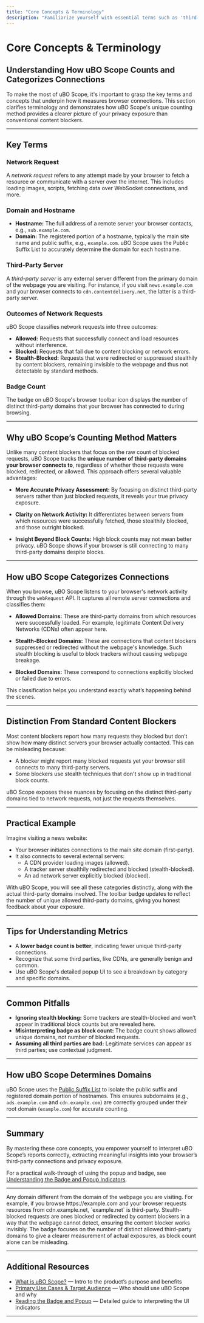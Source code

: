 ```yaml
---
title: "Core Concepts & Terminology"
description: "Familiarize yourself with essential terms such as 'third-party server', 'network request', 'badge count', and distinctions between blocked, allowed, and stealth domains. This page explains uBO Scope’s unique counting methodology and how it differs from metrics used by typical content blockers."
---
```


# Core Concepts & Terminology

## Understanding How uBO Scope Counts and Categorizes Connections

To make the most of uBO Scope, it's important to grasp the key terms and concepts that underpin how it measures browser connections. This section clarifies terminology and demonstrates how uBO Scope's unique counting method provides a clearer picture of your privacy exposure than conventional content blockers.

---

## Key Terms

### Network Request
A *network request* refers to any attempt made by your browser to fetch a resource or communicate with a server over the internet. This includes loading images, scripts, fetching data over WebSocket connections, and more.

### Domain and Hostname
- **Hostname:** The full address of a remote server your browser contacts, e.g., `sub.example.com`.
- **Domain:** The registered portion of a hostname, typically the main site name and public suffix, e.g., `example.com`. uBO Scope uses the Public Suffix List to accurately determine the domain for each hostname.

### Third-Party Server
A *third-party server* is any external server different from the primary domain of the webpage you are visiting. For instance, if you visit `news.example.com` and your browser connects to `cdn.contentdelivery.net`, the latter is a third-party server.

### Outcomes of Network Requests
uBO Scope classifies network requests into three outcomes:

- **Allowed:** Requests that successfully connect and load resources without interference.
- **Blocked:** Requests that fail due to content blocking or network errors.
- **Stealth-Blocked:** Requests that were redirected or suppressed stealthily by content blockers, remaining invisible to the webpage and thus not detectable by standard methods.

### Badge Count
The badge on uBO Scope's browser toolbar icon displays the number of distinct third-party domains that your browser has connected to during browsing.

---

## Why uBO Scope’s Counting Method Matters

Unlike many content blockers that focus on the raw count of blocked requests, uBO Scope tracks the **unique number of third-party domains your browser connects to**, regardless of whether those requests were blocked, redirected, or allowed. This approach offers several valuable advantages:

- **More Accurate Privacy Assessment:** By focusing on distinct third-party servers rather than just blocked requests, it reveals your true privacy exposure.

- **Clarity on Network Activity:** It differentiates between servers from which resources were successfully fetched, those stealthily blocked, and those outright blocked.

- **Insight Beyond Block Counts:** High block counts may not mean better privacy. uBO Scope shows if your browser is still connecting to many third-party domains despite blocks.

---

## How uBO Scope Categorizes Connections

When you browse, uBO Scope listens to your browser's network activity through the `webRequest` API. It captures all remote server connections and classifies them:

- **Allowed Domains:** These are third-party domains from which resources were successfully loaded. For example, legitimate Content Delivery Networks (CDNs) often appear here.

- **Stealth-Blocked Domains:** These are connections that content blockers suppressed or redirected without the webpage's knowledge. Such stealth blocking is useful to block trackers without causing webpage breakage.

- **Blocked Domains:** These correspond to connections explicitly blocked or failed due to errors.

This classification helps you understand exactly what’s happening behind the scenes.

---

## Distinction From Standard Content Blockers

Most content blockers report how many requests they blocked but don’t show how many distinct servers your browser actually contacted. This can be misleading because:

- A blocker might report many blocked requests yet your browser still connects to many third-party servers.
- Some blockers use stealth techniques that don't show up in traditional block counts.

uBO Scope exposes these nuances by focusing on the distinct third-party domains tied to network requests, not just the requests themselves.

---

## Practical Example

Imagine visiting a news website:

- Your browser initiates connections to the main site domain (first-party).
- It also connects to several external servers:
  - A CDN provider loading images (allowed).
  - A tracker server stealthily redirected and blocked (stealth-blocked).
  - An ad network server explicitly blocked (blocked).

With uBO Scope, you will see all these categories distinctly, along with the actual third-party domains involved. The toolbar badge updates to reflect the number of unique allowed third-party domains, giving you honest feedback about your exposure.

---

## Tips for Understanding Metrics

- A **lower badge count is better**, indicating fewer unique third-party connections.
- Recognize that some third parties, like CDNs, are generally benign and common.
- Use uBO Scope's detailed popup UI to see a breakdown by category and specific domains.

---

## Common Pitfalls

- **Ignoring stealth blocking:** Some trackers are stealth-blocked and won’t appear in traditional block counts but are revealed here.
- **Misinterpreting badge as block count:** The badge count shows allowed unique domains, not number of blocked requests.
- **Assuming all third parties are bad:** Legitimate services can appear as third parties; use contextual judgment.

---

## How uBO Scope Determines Domains

uBO Scope uses the [Public Suffix List](https://publicsuffix.org/) to isolate the public suffix and registered domain portion of hostnames. This ensures subdomains (e.g., `ads.example.com` and `cdn.example.com`) are correctly grouped under their root domain (`example.com`) for accurate counting.

---

## Summary

By mastering these core concepts, you empower yourself to interpret uBO Scope’s reports correctly, extracting meaningful insights into your browser’s third-party connections and privacy exposure.

For a practical walk-through of using the popup and badge, see [Understanding the Badge and Popup Indicators](/guides/core-workflows/reading-badge-and-popup).

---

<AccordionGroup title="Frequently Asked Questions">
<Accordion title="What counts as a third-party domain?">
Any domain different from the domain of the webpage you are visiting. For example, if you browse https://example.com and your browser requests resources from cdn.example.net, `example.net` is third-party.
</Accordion>
<Accordion title="What does 'stealth-blocked' mean?">
Stealth-blocked requests are ones blocked or redirected by content blockers in a way that the webpage cannot detect, ensuring the content blocker works invisibly.
</Accordion>
<Accordion title="Why doesn't the badge show blocked request count?">
The badge focuses on the number of distinct allowed third-party domains to give a clearer measurement of actual exposures, as block count alone can be misleading.
</Accordion>
</AccordionGroup>

---

## Additional Resources

- [What is uBO Scope?](/overview/product-intro-core-concepts/what-is-ubo-scope) — Intro to the product’s purpose and benefits
- [Primary Use Cases & Target Audience](/overview/product-intro-core-concepts/primary-use-cases-audience) — Who should use uBO Scope and why
- [Reading the Badge and Popup](/guides/core-workflows/reading-badge-and-popup) — Detailed guide to interpreting the UI indicators

---